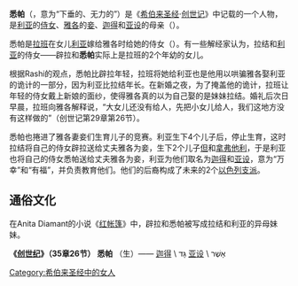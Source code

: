 {{Unreferenced|time=2016-08-03T00:16:28+00:00}}
'''悉帕'''（{{lang-he|'''זִלְפָּה'''}}，意为“下垂的、无力的”）是《[[希伯来圣经|希伯来圣经]]·[[创世记|创世记]]》中记载的一个人物，是[[利亚|利亚]]的[[侍女|侍女]]、[[雅各|雅各]]的[[妾|妾]]、[[迦得|迦得]]和[[亚设|亚设]]的母亲（{{Bible|创世记|30|9-13|35|26}}）。 

悉帕是[[拉班|拉班]]在女儿[[利亚|利亚]]嫁给雅各时给她的侍女（{{Bible|创世记|29|24|46|18}}）。有一些解经家认为，拉结和[[利亚|利亚]]的侍女——辟拉和'''悉帕'''实际上是拉班的2个年幼的女儿。

根据Rashi的观点，悉帕比辟拉年轻，拉班将她给利亚也是他用以哄骗雅各娶利亚的诡计的一部分，因为利亚比拉结年长。在新婚之夜，为了掩盖他的诡计，拉班让年轻的侍女戴上新娘的面纱，使得雅各真的以为自己娶的是妹妹拉结。婚礼后次日早晨，拉班向雅各解释说，“大女儿还没有给人，先把小女儿给人，我们这地方没有这样做的”（创世记第29章第26节）。

悉帕也捲进了雅各妻妾们生育儿子的竞赛。利亚生下4个儿子后，停止生育，这时拉结将自己的侍女辟拉送给丈夫雅各为妾，生下2个儿子[[但|但]]和[[拿弗他利|拿弗他利]]，于是利亚也将自己的侍女悉帕送给丈夫雅各为妾，利亚为他们取名为[[迦得|迦得]]和[[亚设|亚设]]，意为“万幸”和“有福”，并负责教育他们。他们的后裔构成了未来的2个[[十二支派|以色列支派]]。

==通俗文化==
在Anita Diamant的小说《[[红帐篷|红帐篷]]》中，辟拉和悉帕被写成拉结和利亚的异母妹妹。

{{Sons of Jacob}}
{{以色列十二支派}}

[[Category:希伯来圣经中的女人|Category:希伯来圣经中的女人]]


'''《[[创世纪|创世纪]]》（35章26节）'''      
'''悉帕''' （生）—— [[迦得|迦得]] \ גָּד 
[[亚设|亚设]] \ אָשֶׁר